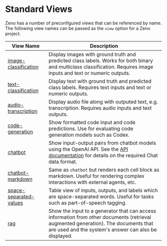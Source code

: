 
# Standard Views

Zeno has a number of preconfigured views that can be referenced by name.
The following view names can be passed as the `view` option for a Zeno project.

| View Name                                                                                                           | Description                                                                                                                                                                                 |
| ------------------------------------------------------------------------------------------------------------------- | ------------------------------------------------------------------------------------------------------------------------------------------------------------------------------------------- |
| [image-classification](https://hub.zenoml.com/playground?params=eyJzYW1wbGUiOiJpbWFnZS1jbGFzc2lmaWNhdGlvbiJ9)       | Display images with ground truth and predicted class labels. Works for both binary and multiclass classification. Requires image inputs and text or numeric outputs.                        |
| [text-classification](https://hub.zenoml.com/playground?params=eyJzYW1wbGUiOiJ0ZXh0LWNsYXNzaWZpY2F0aW9uIn0=)        | Display text with ground truth and predicted class labels. Requires text inputs and text or numeric outputs.                                                                                |
| [audio-transcription](https://hub.zenoml.com/playground?params=eyJzYW1wbGUiOiJhdWRpby10cmFuc2NyaXB0aW9uIn0=)        | Display audio file along with outputed text, e.g. transcription. Requires audio inputs and text outputs.                                                                                    |
| [code-generation](https://hub.zenoml.com/playground?params=eyJzYW1wbGUiOiJjb2RlLWdlbmVyYXRpb24ifQ==)                | Show formatted code input and code predictions. Use for evaluating code generation models such as Codex.                                                                                    |
| [chatbot](https://hub.zenoml.com/playground?params=eyJzYW1wbGUiOiJjaGF0Ym90In0=)                                    | Show input-output pairs from chatbot models using the OpenAI API. See the [API documentation](https://platform.openai.com/docs/guides/chat) for details on the required Chat data format.   |
| [chatbot-markdown](https://hub.zenoml.com/playground?params=eyJzYW1wbGUiOiJjaGF0Ym90LW1hcmtkb3duIn0=)               | Same as `chatbot` but renders each cell block as markdown. Useful for rendering complex interactions with external agents, etc.                                                             |
| [space-separated-values](https://hub.zenoml.com/playground?params=eyJzYW1wbGUiOiJzcGFjZS1zZXBhcmF0ZWQtdmFsdWVzIn0=) | Table view of inputs, outputs, and labels which are space-separated words. Useful for tasks such as part-of-speech tagging.                                                                 |
| [rag](https://hub.zenoml.com/playground?params=eyJzYW1wbGUiOiJyYWcifQ==)                                            | Show the input to a generator that can access information from other documents (retrieval augmented generation). The documents that are used and the system's answer can also be displayed. |
